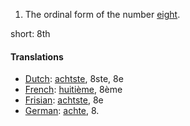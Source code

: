 # The ordinal form of the number [[eight]].

short: 8th

====Translations====

*[[Dutch]]: [[achtste]], 8ste, 8e
*[[French]]: [[huitième]], 8ème
*[[Frisian]]: [[achtste]], 8e
*[[German]]: [[achte]], 8.